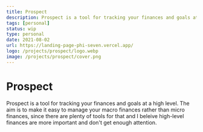 ```yaml
---
title: Prospect
description: Prospect is a tool for tracking your finances and goals at a high level. The aim is to make it easier to manage your macro-finance rather than micro-finance, since there are already a lot of tools for that, and I believe high-level finances are more important and don't get enough attention.
tags: [personal]
status: wip
type: personal
date: 2021-08-02
url: https://landing-page-phi-seven.vercel.app/
logo: /projects/prospect/logo.webp
image: /projects/prospect/cover.png
---
```


# Prospect

Prospect is a tool for tracking your finances and goals at a high level. The aim is to make it easy to manage your macro finances rather than micro finances, since there are plenty of tools for that and I beleive high-level finances are more important and don't get enough attention.
